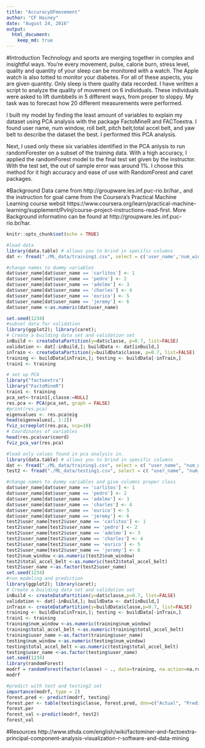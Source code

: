 ```yaml
---
title: "AccuracyOFmovement"
author: "CF Hainey"
date: "August 24, 2016"
output: 
  html_document:
    keep_md: true
---
```

#Introduction
Technology and sports are merging together in complex and insightful ways.  You're every movement, pulse, calorie burn, stress level, quality and quantity of your sleep can be monitored with a watch.  The Apple watch is also totted to monitor your diabetes.  For all of these aspects, you are given quantity.  Only sleep is there quality data recorded.  I have written a script to analyze the quality of movement on 6 individuals.  These individuals were asked to lift dumbbells in 5 different ways, from proper to sloppy.  My task was to forecast how 20 different measurements were performed.

I built my model by finding the least amount of variables to explain my dataset using PCA analysis with the package FactoMineR and FACToextra. I found user name, num window, roll belt, pitch belt,total accel belt, and yaw belt to describe the dataset the best.  I performed this PCA analysis. 

Next, I used only these six variables identified in the PCA anlysis to run randomForester on a subset of the training data.  With a high accuracy, I applied the randomForest model to the final test set given by the instructor.  With the test set, the out of sample error was around 1%. I choose this method for it high accuracy and ease of use with RandomForest and caret packages.


#Background
Data came from http://groupware.les.inf.puc-rio.br/har., and the instruction for goal came from the Coursera's Practical Machine Learning course websit https://www.coursera.org/learn/practical-machine-learning/supplement/PvInj/course-project-instructions-read-first.  More Background informatino can be found at http://groupware.les.inf.puc-rio.br/har.

```r
knitr::opts_chunk$set(echo = TRUE)
```


```r

#load data
library(data.table) # allows you to brind in specific columns
dat <- fread("./ML_data/training1.csv", select = c('user_name','num_window','roll_belt','pitch_belt','yaw_belt','total_accel_belt', 'gyros_belt_x', 'gyros_belt_y', 'gyros_belt_z','accel_belt_x','accel_belt_y','accel_belt_z', 'magnet_belt_x', 'magnet_belt_y', 'magnet_belt_z', 'roll_arm', 'pitch_arm', 'yaw_arm','total_accel_arm', 'gyros_arm_x', 'gyros_arm_y','gyros_arm_z', 'accel_arm_x','accel_arm_y', 'accel_arm_z','magnet_arm_x', 'magnet_arm_y', 'magnet_arm_z', 'roll_dumbbell', 'pitch_dumbbell', 'yaw_dumbbell','total_accel_dumbbell', 'gyros_dumbbell_x',  'gyros_dumbbell_y',  'gyros_dumbbell_z', 'accel_dumbbell_x','accel_dumbbell_y', 'accel_dumbbell_z', 'magnet_dumbbell_x', 'magnet_dumbbell_y', 'magnet_dumbbell_z', 'roll_forearm', 'pitch_forearm', 'yaw_forearm', 'total_accel_forearm', 'gyros_forearm_x', 'gyros_forearm_y', 'gyros_forearm_z', 'accel_forearm_x',  'accel_forearm_y', 'accel_forearm_z','magnet_forearm_x', 'magnet_forearm_y','magnet_forearm_z','classe'))

#change names to dummy variables
dat$user_name[dat$user_name == 'carlitos'] <- 1
dat$user_name[dat$user_name == 'pedro'] <- 2
dat$user_name[dat$user_name == 'adelmo'] <- 3
dat$user_name[dat$user_name == 'charles'] <- 4
dat$user_name[dat$user_name == 'eurico'] <- 5
dat$user_name[dat$user_name == 'jeremy'] <- 6
dat$user_name <-as.numeric(dat$user_name)

set.seed(1234)
#subset data for validation
library(ggplot2); library(caret);
# Create a building data set and validation set
inBuild <- createDataPartition(y=dat$classe, p=0.7, list=FALSE)
validation <- dat[-inBuild,]; buildData <- dat[inBuild,]
inTrain <- createDataPartition(y=buildData$classe, p=0.7, list=FALSE)
training <- buildData[inTrain,]; testing <- buildData[-inTrain,]
train1 <- training

# set up PCA
library("factoextra")
library("FactoMineR")
train1 <- training
pca_set<-train1[,classe:=NULL]
res.pca <- PCA(pca_set, graph = FALSE)
#print(res.pca)
eigenvalues <- res.pca$eig
head(eigenvalues[, 1:2])
fviz_screeplot(res.pca, ncp=10)
# Coordinates of variables
head(res.pca$var$coord)
fviz_pca_var(res.pca)

#load only values found in pca analysis in.
library(data.table) # allows you to brind in specific columns
dat <- fread("./ML_data/training1.csv", select = c( "user_name", "num_window", "roll_belt", "pitch_belt", "yaw_belt", "total_accel_belt", "classe" ))
test2 <- fread("./ML_data/testing1.csv", select = c( "user_name", "num_window", "roll_belt", "pitch_belt", "yaw_belt", "total_accel_belt", "classe"))

#change names to dummy variables and give columns proper class
dat$user_name[dat$user_name == 'carlitos'] <- 1
dat$user_name[dat$user_name == 'pedro'] <- 2
dat$user_name[dat$user_name == 'adelmo'] <- 3
dat$user_name[dat$user_name == 'charles'] <- 4
dat$user_name[dat$user_name == 'eurico'] <- 5
dat$user_name[dat$user_name == 'jeremy'] <- 6
test2$user_name[test2$user_name == 'carlitos'] <- 1
test2$user_name[test2$user_name == 'pedro'] <- 2
test2$user_name[test2$user_name == 'adelmo'] <- 3
test2$user_name[test2$user_name == 'charles'] <- 4
test2$user_name[test2$user_name == 'eurico'] <- 5
test2$user_name[test2$user_name == 'jeremy'] <- 6
test2$num_window <-as.numeric(test2$num_window)
test2$total_accel_belt <-as.numeric(test2$total_accel_belt)
test2$user_name <-as.factor(test2$user_name)
set.seed(1234)
#run modeling and prediction
library(ggplot2); library(caret);
# Create a building data set and validation set
inBuild <- createDataPartition(y=dat$classe,p=0.7, list=FALSE)
validation <- dat[-inBuild,]; buildData <- dat[inBuild,]
inTrain <- createDataPartition(y=buildData$classe,p=0.7, list=FALSE)
training <- buildData[inTrain,]; testing <- buildData[-inTrain,]
train1 <- training
training$num_window <-as.numeric(training$num_window)
training$total_accel_belt <-as.numeric(training$total_accel_belt)
training$user_name <-as.factor(training$user_name)
testing$num_window <-as.numeric(testing$num_window)
testing$total_accel_belt <-as.numeric(testing$total_accel_belt)
testing$user_name <-as.factor(testing$user_name)
set.seed(1234)
library(randomForest)
modrf = randomForest(factor(classe) ~ ., data=training, na.action=na.roughfix,importance=TRUE)
modrf

#predict with test and testing2 set
importance(modrf, type = 2)
forest.pred <- predict(modrf, testing)
forest.per <- table(testing$classe, forest.pred, dnn=c("Actual", "Predicted"))
forest.per
forest_val <-predict(modrf, test2)
forest_val
```

#Resources
http://www.sthda.com/english/wiki/factominer-and-factoextra-principal-component-analysis-visualization-r-software-and-data-mining
